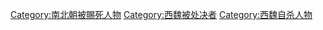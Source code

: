[[Category:南北朝被賜死人物|Category:南北朝被賜死人物]]
[[Category:西魏被处决者|Category:西魏被处决者]]
[[Category:西魏自杀人物|Category:西魏自杀人物]]